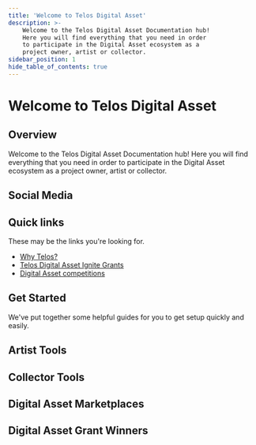 ---
title: 'Welcome to Telos Digital Asset'
description: >-
    Welcome to the Telos Digital Asset Documentation hub!
    Here you will find everything that you need in order
    to participate in the Digital Asset ecosystem as a
    project owner, artist or collector.
sidebar_position: 1
hide_table_of_contents: true
---


# Welcome to Telos Digital Asset

## Overview

Welcome to the Telos Digital Asset Documentation hub! Here you will find everything that you need in order to participate in the Digital Asset ecosystem as a project owner, artist or collector.

## Social Media

<div class="cards-display">
    <Card
        title='Telos Digital Asset Twitter'
        linkUrl='https://twitter.com/telos_nfts'
        imageUrl={require('/static/img/telos-twitter.png').default}
        descriptionText='Follow Us!'
    />
    <Card
        title='Telos Digital Asset Discord'
        linkUrl='https://discord.gg/telos'
        imageUrl={require('/static/img/telos-discord.png').default}
        descriptionText='Join Us!'
    />
    <Card
        title='Telos Digital Asset Telegram'
        linkUrl='https://t.me/HelloTelos'
        imageUrl={require('/static/img/telos-telegram.png').default}
        descriptionText='Talk With Us!'
    />
</div>

## Quick links

These may be the links you're looking for.

- [Why Telos?](/digital-assets/overview/why-telos)
- [Telos Digital Asset Ignite Grants](/digital-assets/overview/grants)
- [Digital Asset competitions](/digital-assets/overview/competitions)

## Get Started

We've put together some helpful guides for you to get setup quickly and easily.

<div class="cards-display">
    <Card
        title='Set Up a Telos EVM Wallet'
        linkUrl='./zero-or-evm/evm-wallet'
        imageUrl={require('/static/img/evm-wallet.png').default}
        descriptionText='Follow tutorial'
    />
    <Card
        title='Set Up a Telos Zero Wallet'
        linkUrl='./zero-or-evm/zero-wallet'
        imageUrl={require('/static/img/native-wallet.png').default}
        descriptionText='Follow tutorial'
    />
</div>

## Artist Tools

<div class="cards-display">
    <Card
        title='Launchifi'
        linkUrl='./artist-tools/launchifi'
        imageUrl={require('/static/img/launchifi.jpeg').default}
        descriptionText='Learn more'
    />
    <Card
        title='NeftyBlocks'
        linkUrl='./artist-tools/neftyblocks'
        imageUrl={require('/static/img/neftyblocks.png').default}
        descriptionText='Learn more'
    />
    <Card
        title='Altura'
        linkUrl='./artist-tools/altura'
        imageUrl={require('/static/img/altura.png').default}
        descriptionText='Learn more'
    />
    <Card
        title='ThirdWeb'
        linkUrl='./artist-tools/thirdweb'
        imageUrl={require('/static/img/thirdweb.png').default}
        descriptionText='Learn more'
    />
    <Card
        title='Flair'
        linkUrl='./artist-tools/flair'
        imageUrl={require('/static/img/flair.jpeg').default}
        descriptionText='Learn more'
    />
</div>

## Collector Tools

<div class="cards-display">
    <Card
        title='Token.art'
        linkUrl='./collector-tools/token-art'
        imageUrl={require('/static/img/tokenart.png').default}
        descriptionText='Learn more'
    />
    <Card
        title='Squarity'
        linkUrl='./collector-tools/squarity'
        imageUrl={require('/static/img/squarity.png').default}
        descriptionText='Learn more'
    />
</div>

## Digital Asset Marketplaces

<div class="cards-display">
    <Card
        title='Altura'
        linkUrl='./digital-asset-marketplaces/evm/altura'
        imageUrl={require('/static/img/altura.png').default}
        descriptionText='Learn more'
    />
    <Card
        title='Minted Vodka'
        linkUrl='./digital-asset-marketplaces/evm/minted-vodka'
        imageUrl={require('/static/img/mintedvodka.jpeg').default}
        descriptionText='Learn more'
    />
    <Card
        title='AreaX NFT'
        linkUrl='./digital-asset-marketplaces/zero/areaX'
        imageUrl={require('/static/img/areax.jpeg').default}
        descriptionText='Learn more'
    />
    <Card
        title='NeftyBlocks'
        linkUrl='./digital-asset-marketplaces/zero/neftyblocks'
        imageUrl={require('/static/img/neftyblocks.png').default}
        descriptionText='Learn more'
    />
</div>

## Digital Asset Grant Winners

<div class="cards-display">
    <Card
        title='Sarisa Kojima'
        linkUrl='./artist-spotlight/grant-winners/sarisa-kojima'
        imageUrl={require('/static/img/sarisa-kojima.jpeg').default}
        descriptionText='Learn about Sarisa Kojima'
    />
    <Card
        title='Crown and Palette'
        linkUrl='./artist-spotlight/grant-winners/crown-and-palette'
        imageUrl={require('/static/img/crown-and-palette.png').default}
        descriptionText='Learn about Crown and Palette'
    />
    <Card
        title='J3nn1 B33'
        linkUrl='./artist-spotlight/grant-winners/j3nn1b33'
        imageUrl={require('/static/img/j3nn1b33.png').default}
        descriptionText='Learn about J3nn1 B33'
    />
    <Card
        title='Medamac'
        linkUrl='./artist-spotlight/grant-winners/medamac'
        imageUrl={require('/static/img/medamac.png').default}
        descriptionText='Learn about Medamac'
    />
    <Card
        title='NikiLe'
        linkUrl='./artist-spotlight/grant-winners/nikile'
        imageUrl={require('/static/img/nikile.png').default}
        descriptionText='Learn about NikiLe'
    />
    <Card
        title='Dmitry Martovsky'
        linkUrl='./artist-spotlight/grant-winners/dmitry-martovsky'
        imageUrl={require('/static/img/dmitrymartovsky.png').default}
        descriptionText='Learn about Dmitry Martovsky'
    />
    <Card
        title='Uber Flux'
        linkUrl='./artist-spotlight/grant-winners/uberflux'
        imageUrl={require('/static/img/uberflux.png').default}
        descriptionText='Learn about Uber Flux'
    />
    <Card
        title='Lau'
        linkUrl='./artist-spotlight/grant-winners/lau'
        imageUrl={require('/static/img/lau.jpeg').default}
        descriptionText='Learn about Lau'
    />
    <Card
        title='TocoDeco'
        linkUrl='./artist-spotlight/grant-winners/tocodeco'
        imageUrl={require('/static/img/tocodeco.jpeg').default}
        descriptionText='Learn about TocoDeco'
    />
    <Card
        title='Dr. Bill'
        linkUrl='./artist-spotlight/grant-winners/dr-bill'
        imageUrl={require('/static/img/drbill.png').default}
        descriptionText='Learn about Dr. Bill'
    />
    <Card
        title='Lurk'
        linkUrl='./artist-spotlight/grant-winners/lurk'
        imageUrl={require('/static/img/lurk.jpeg').default}
        descriptionText='Learn about Lurk'
    />
    <Card
        title='Morph'
        linkUrl='./artist-spotlight/grant-winners/morph'
        imageUrl={require('/static/img/morph.png').default}
        descriptionText='Learn about Morph'
    />
</div>
